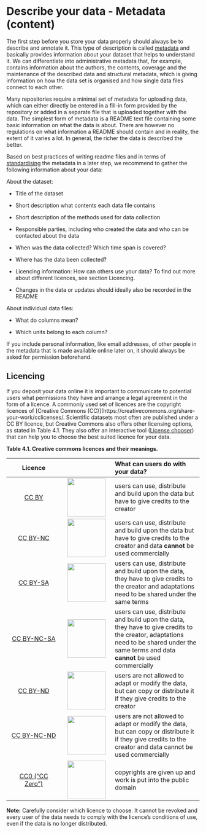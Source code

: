 # Describe your data - Metadata (content) {#describe-data}

The first step before you store your data properly should always be to describe and annotate it. This type of description is called [metadata](#metadata) and basically provides information about your dataset that helps to understand it. We can differentiate into administrative metadata that, for example, contains information about the authors, the contents, coverage and the maintenance of the described data and structural metadata, which is giving information on how the data set is organised and how single data files connect to each other.

Many repositories require a minimal set of metadata for uploading data, which can either directly be entered in a fill-in form provided by the repository or added in a separate file that is uploaded together with the data. The simplest form of metadata is a README text file containing some basic information on what the data is about. There are however no regulations on what information a README should contain and in reality, the extent of it varies a lot. In general, the richer the data is described the better.

Based on best practices of writing readme files and in terms of [standardising](#standardise) the metadata in a later step, we recommend to gather the following information about your data:

About the dataset:
 
-   Title of the dataset

-   Short description what contents each data file contains

-   Short description of the methods used for data collection

-   Responsible parties, including who created the data and who can be contacted about the data

-   When was the data collected? Which time span is covered?

-   Where has the data been collected?

-   Licencing information: How can others use your data? To find out more about different licences, see section Licencing.

-   Changes in the data or updates should ideally also be recorded in the README

About individual data files:

-   What do columns mean?

-   Which units belong to each column?

If you include personal information, like email addresses, of other people in the metadata that is made available online later on, it should always be asked for permission beforehand.

## Licencing

If you deposit your data online it is important to communicate to potential users what permissions they have and arrange a legal agreement in the form of a licence. A commonly used set of licences are the copyright licences of [Creative Commons (CC)](https://creativecommons.org/share-your-work/cclicenses/. Scientific datasets most often are published under a CC BY licence, but Creative Commons also offers other licensing options, as stated in Table 4.1. They also offer an interactive tool ([License chooser](https://chooser-beta.creativecommons.org/)) that can help you to choose the best suited licence for your data.

**Table 4.1. Creative commons licences and their meanings.**

|                                Licence                                |                                                                                   | What can users do with your data?                                                                                                                                                        |
|:-------------------:|:-----------------:|:--------------------------------|
|         [CC BY](https://creativecommons.org/licenses/by/4.0/)         |       [<img src="images/CCBY_logo.png" width="100"/>](images/CCBY_logo.png)       | users can use, distribute and build upon the data but have to give credits to the creator                                                                                                |
|      [CC BY-NC](https://creativecommons.org/licenses/by-nc/4.0/)      |    [<img src="images/CCBY-NC_logo.png" width="100"/>](images/CCBY-NC_logo.png)    | users can use, distribute and build upon the data but have to give credits to the creator and data **cannot** be used commercially                                                       |
|      [CC BY-SA](https://creativecommons.org/licenses/by-sa/4.0/)      |    [<img src="images/CCBY-SA_logo.png" width="100"/>](images/CCBY-SA_logo.png)    | users can use, distribute and build upon the data, they have to give credits to the creator and adaptations need to be shared under the same terms                                       |
|   [CC BY-NC-SA](https://creativecommons.org/licenses/by-nc-sa/4.0/)   | [<img src="images/CCBY-NC-SA_logo.png" width="100"/>](images/CCBY-NC-SA_logo.png) | users can use, distribute and build upon the data, they have to give credits to the creator, adaptations need to be shared under the same terms and data **cannot** be used commercially |
|      [CC BY-ND](https://creativecommons.org/licenses/by-nd/4.0/)      |    [<img src="images/CCBY-ND_logo.png" width="100"/>](images/CCBY-ND_logo.png)    | users are not allowed to adapt or modify the data, but can copy or distribute it if they give credits to the creator                                                                     |
|   [CC BY-NC-ND](https://creativecommons.org/licenses/by-nc-nd/4.0/)   | [<img src="images/CCBY-NC-ND_logo.png" width="100"/>](images/CCBY-NC-ND_logo.png) | users are not allowed to adapt or modify the data, but can copy or distribute it if they give credits to the creator and data cannot be used commercially                                |
| [CC0 ("CC Zero")](https://creativecommons.org/publicdomain/zero/1.0/) |    [<img src="images/CC-Zero_logo.png" width="100"/>](images/CC-Zero_logo.png)    | copyrights are given up and work is put into the public domain                                                                                                                           |

::: {#Note-licence .infobox .infoimage}
**Note:** Carefully consider which licence to choose. It cannot be revoked and every user of the data needs to comply with the licence's conditions of use, even if the data is no longer distributed.
:::

